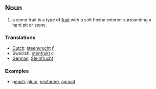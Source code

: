 ==Noun==

#a stone fruit is a type of [[fruit]] with a soft fleshy exterior surrounding a hard [[pit]] or [[stone]]. 

===Translations===
*[[Dutch]]: [[steenvrucht]] ''f''
*Swedish: [[stenfrukt]] ''c''
*[[German]]: [[Steinfrucht]]
===Examples===
*[[peach]], [[plum]], [[nectarine]], [[apricot]]